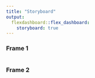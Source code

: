 ```yaml
---
title: "Storyboard"
output: 
  flexdashboard::flex_dashboard:
    storyboard: true
---
```


### Frame 1

```r
```

### Frame 2

```r
```

